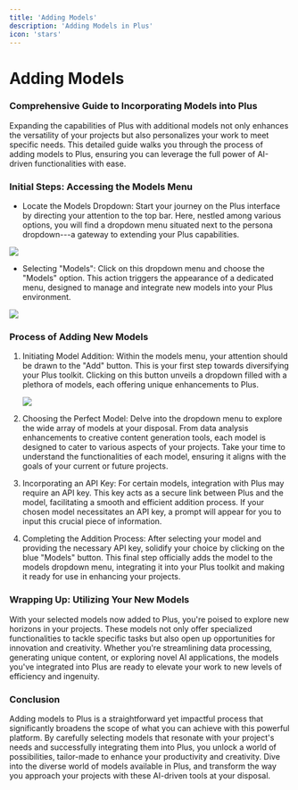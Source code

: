 ```yaml
---
title: 'Adding Models'
description: 'Adding Models in Plus'
icon: 'stars'
---
```


Adding Models
=============

### Comprehensive Guide to Incorporating Models into Plus

Expanding the capabilities of Plus with additional models not only enhances the versatility of your projects but also personalizes your work to meet specific needs. This detailed guide walks you through the process of adding models to Plus, ensuring you can leverage the full power of AI-driven functionalities with ease.

### Initial Steps: Accessing the Models Menu

-   Locate the Models Dropdown: Start your journey on the Plus interface by directing your attention to the top bar. Here, nestled among various options, you will find a dropdown menu situated next to the persona dropdown---a gateway to extending your Plus capabilities.

![](https://docs.myapps.ai/storage/page_media/f4f7bab0-5a52-4218-8b2d-4f7dd4f97789.png)

-   Selecting "Models": Click on this dropdown menu and choose the "Models" option. This action triggers the appearance of a dedicated menu, designed to manage and integrate new models into your Plus environment.

![](https://docs.myapps.ai/storage/page_media/3bb7140f-6a00-4b88-bb66-b662f4b1050d.png)

### Process of Adding New Models

1.  Initiating Model Addition: Within the models menu, your attention should be drawn to the "Add" button. This is your first step towards diversifying your Plus toolkit. Clicking on this button unveils a dropdown filled with a plethora of models, each offering unique enhancements to Plus.

    ![](https://docs.myapps.ai/storage/page_media/007230b2-05e3-4648-84f8-72ab69f392dd.png)
2.  Choosing the Perfect Model: Delve into the dropdown menu to explore the wide array of models at your disposal. From data analysis enhancements to creative content generation tools, each model is designed to cater to various aspects of your projects. Take your time to understand the functionalities of each model, ensuring it aligns with the goals of your current or future projects.

3.  Incorporating an API Key: For certain models, integration with Plus may require an API key. This key acts as a secure link between Plus and the model, facilitating a smooth and efficient addition process. If your chosen model necessitates an API key, a prompt will appear for you to input this crucial piece of information.

4.  Completing the Addition Process: After selecting your model and providing the necessary API key, solidify your choice by clicking on the blue "Models" button. This final step officially adds the model to the models dropdown menu, integrating it into your Plus toolkit and making it ready for use in enhancing your projects.

### Wrapping Up: Utilizing Your New Models

With your selected models now added to Plus, you're poised to explore new horizons in your projects. These models not only offer specialized functionalities to tackle specific tasks but also open up opportunities for innovation and creativity. Whether you're streamlining data processing, generating unique content, or exploring novel AI applications, the models you've integrated into Plus are ready to elevate your work to new levels of efficiency and ingenuity.

### Conclusion

Adding models to Plus is a straightforward yet impactful process that significantly broadens the scope of what you can achieve with this powerful platform. By carefully selecting models that resonate with your project's needs and successfully integrating them into Plus, you unlock a world of possibilities, tailor-made to enhance your productivity and creativity. Dive into the diverse world of models available in Plus, and transform the way you approach your projects with these AI-driven tools at your disposal.
